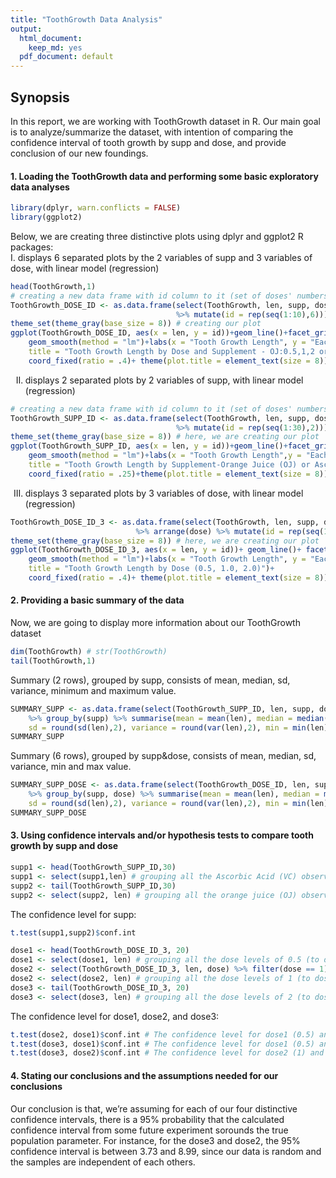 ```yaml
---
title: "ToothGrowth Data Analysis"
output:
  html_document:
    keep_md: yes
  pdf_document: default
---
```


## Synopsis
In this report, we are working with ToothGrowth dataset in R. Our main goal is to analyze/summarize the dataset, with intention of comparing the confidence interval of tooth growth by supp and dose, and provide conclusion of our new foundings.  

#### 1. Loading the ToothGrowth data and performing some basic exploratory data analyses
```r
library(dplyr, warn.conflicts = FALSE)
library(ggplot2)
```
  
Below, we are creating three distinctive plots using dplyr and ggplot2 R packages:  
I. displays 6 separated plots by the 2 variables of supp and 3 variables of dose, with linear model (regression)    
```r
head(ToothGrowth,1)
# creating a new data frame with id column to it (set of doses' numbers from 1 to 10)
ToothGrowth_DOSE_ID <- as.data.frame(select(ToothGrowth, len, supp, dose)
                                     %>% mutate(id = rep(seq(1:10),6)))
theme_set(theme_gray(base_size = 8)) # creating our plot
ggplot(ToothGrowth_DOSE_ID, aes(x = len, y = id))+geom_line()+facet_grid(supp ~ dose)+
    geom_smooth(method = "lm")+labs(x = "Tooth Growth Length", y = "Each Different Tooth", 
    title = "Tooth Growth Length by Dose and Supplement - OJ:0.5,1,2 or VC:0.5,1,2")+
    coord_fixed(ratio = .4)+ theme(plot.title = element_text(size = 8))
```
II. displays 2 separated plots by 2 variables of supp, with linear model (regression)  
```r
# creating a new data frame with id column to it (set of doses' numbers from 1 to 30)
ToothGrowth_SUPP_ID <- as.data.frame(select(ToothGrowth, len, supp, dose) 
                                     %>% mutate(id = rep(seq(1:30),2)))
theme_set(theme_gray(base_size = 8)) # here, we are creating our plot
ggplot(ToothGrowth_SUPP_ID, aes(x = len, y = id))+geom_line()+facet_grid(. ~ supp)+
    geom_smooth(method = "lm")+labs(x = "Tooth Growth Length",y = "Each Different Tooth",
    title = "Tooth Growth Length by Supplement-Orange Juice (OJ) or Ascorbic Acid (VC)")+
    coord_fixed(ratio = .25)+theme(plot.title = element_text(size = 8))
```
III. displays 3 separated plots by 3 variables of dose, with linear model (regression)  
```r
ToothGrowth_DOSE_ID_3 <- as.data.frame(select(ToothGrowth, len, supp, dose) 
                            %>% arrange(dose) %>% mutate(id = rep(seq(1:20),3)))
theme_set(theme_gray(base_size = 8)) # here, we are creating our plot
ggplot(ToothGrowth_DOSE_ID_3, aes(x = len, y = id))+ geom_line()+ facet_grid(. ~ dose)+
    geom_smooth(method = "lm")+labs(x = "Tooth Growth Length", y = "Each Different Tooth",
    title = "Tooth Growth Length by Dose (0.5, 1.0, 2.0)")+
    coord_fixed(ratio = .4)+ theme(plot.title = element_text(size = 8))
```
  
#### 2. Providing a basic summary of the data 
  
Now, we are going to display more information about our ToothGrowth dataset
```r
dim(ToothGrowth) # str(ToothGrowth)
tail(ToothGrowth,1)
```
  
Summary (2 rows), grouped by supp, consists of mean, median, sd, variance, minimum and maximum value.  
```r
SUMMARY_SUPP <- as.data.frame(select(ToothGrowth_SUPP_ID, len, supp, dose, id) 
    %>% group_by(supp) %>% summarise(mean = mean(len), median = median(len), 
    sd = round(sd(len),2), variance = round(var(len),2), min = min(len), max = max(len)))
SUMMARY_SUPP
```
  
Summary (6 rows), grouped by supp&dose, consists of mean, median, sd, variance, min and max value.  
```r
SUMMARY_SUPP_DOSE <- as.data.frame(select(ToothGrowth_DOSE_ID, len, supp, dose, id) 
    %>% group_by(supp, dose) %>% summarise(mean = mean(len), median = median(len), 
    sd = round(sd(len),2), variance = round(var(len),2), min = min(len), max = max(len)))
SUMMARY_SUPP_DOSE
```
  
#### 3. Using confidence intervals and/or hypothesis tests to compare tooth growth by supp and dose   

```r
supp1 <- head(ToothGrowth_SUPP_ID,30)
supp1 <- select(supp1,len) # grouping all the Ascorbic Acid (VC) observations
supp2 <- tail(ToothGrowth_SUPP_ID,30)
supp2 <- select(supp2, len) # grouping all the orange juice (OJ) observations
```
  
The confidence level for supp:  
```r
t.test(supp1,supp2)$conf.int
```
  

```r
dose1 <- head(ToothGrowth_DOSE_ID_3, 20)
dose1 <- select(dose1, len) # grouping all the dose levels of 0.5 (to dose1)
dose2 <- select(ToothGrowth_DOSE_ID_3, len, dose) %>% filter(dose == 1)
dose2 <- select(dose2, len) # grouping all the dose levels of 1 (to dose2)
dose3 <- tail(ToothGrowth_DOSE_ID_3, 20)
dose3 <- select(dose3, len) # grouping all the dose levels of 2 (to dose3)
```
  
The confidence level for dose1, dose2, and dose3:
```r
t.test(dose2, dose1)$conf.int # The confidence level for dose1 (0.5) and dose2 (1): 
t.test(dose3, dose1)$conf.int # The confidence level for dose1 (0.5) and dose3 (2): 
t.test(dose3, dose2)$conf.int # The confidence level for dose2 (1) and dose3 (2):
```
  
#### 4. Stating our conclusions and the assumptions needed for our conclusions  

Our conclusion is that, we're assuming for each of our four distinctive confidence intervals, there is a 95% probability that the calculated confidence interval from some future experiment sorounds the true population parameter. For instance, for the dose3 and dose2, the 95% confidence interval is between 3.73 and 8.99, since our data is random and the samples are independent of each others.